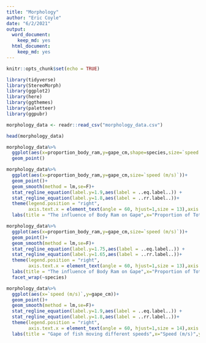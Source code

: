 ```yaml
---
title: "Morphology"
author: "Eric Coyle"
date: "6/2/2021"
output:
  word_document: 
    keep_md: yes
  html_document:
    keep_md: yes
---
```


```r
knitr::opts_chunk$set(echo = TRUE)
```

```r
library(tidyverse)
library(StereoMorph)
library(ggplot2)
library(here)
library(ggthemes)
library(paletteer)
library(ggpubr)
```

```r
morphology_data <- readr::read_csv("morphology_data.csv")
```
```r
head(morphology_data)
```

```r
morphology_data%>%
  ggplot(aes(x=proportion_body_ram,y=gape_cm,shape=species,size=`speed (m/s)`))+
  geom_point()
```
```r
morphology_data%>%
  ggplot(aes(x=proportion_body_ram,y=gape_cm,size=`speed (m/s)`))+
  geom_point()+
  geom_smooth(method = lm,se=F)+
  stat_regline_equation(label.y=1.9,aes(label = ..eq.label..)) +
  stat_regline_equation(label.y=1.8,aes(label = ..rr.label..))+
  theme(legend.position = "right",
        axis.text.x = element_text(angle = 60, hjust=1,size = 13),axis.title = element_text(size = 16),plot.title = element_text(size = 19,face = "bold",hjust = .5))+
  labs(title = "The influence of Body Ram on Gape",x="Proportion of Total Distance Covered by Body Ram",y="Gape (cm)")
```
```r
morphology_data%>%
  ggplot(aes(x=proportion_body_ram,y=gape_cm,size=`speed (m/s)`))+
  geom_point()+
  geom_smooth(method = lm,se=F)+
  stat_regline_equation(label.y=1.75,aes(label = ..eq.label..)) +
  stat_regline_equation(label.y=1.65,aes(label = ..rr.label..))+
  theme(legend.position = "right",
        axis.text.x = element_text(angle = 60, hjust=1,size = 13),axis.title = element_text(size = 16),plot.title = element_text(size = 19,face = "bold",hjust = .5))+
  labs(title = "The influence of Body Ram on Gape",x="Proportion of Total Distance Covered by Body Ram",y="Gape (cm)")+
  facet_wrap(~species)
```


```r
morphology_data%>%
  ggplot(aes(x=`speed (m/s)`,y=gape_cm))+
  geom_point()+
  geom_smooth(method = lm,se=F)+
  stat_regline_equation(label.y=1.9,aes(label = ..eq.label..)) +
  stat_regline_equation(label.y=1.8,aes(label = ..rr.label..))+
  theme(legend.position = "right",
        axis.text.x = element_text(angle = 60, hjust=1,size = 14),axis.title = element_text(size = 17),plot.title = element_text(size = 20,face = "bold",hjust = .5))+
  labs(title = "Gape of fish moving different speeds",x="Speed (m/s)",y="Gape (cm)")
```

